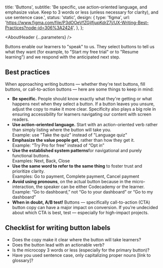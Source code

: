 

  title: 'Buttons',
  subtitle:
    'Be specific, use action-oriented language, and emphasize value. Keep to 3 words or less (unless necessary for clarity), and use sentence case.',
  status: 'static',
  design: {
    type: 'figma',
    url: 'https://www.figma.com/file/P3dOOeVfZGjIfjupKdrZ7j/UX-Writing-Best-Practices?node-id=306%3A2424',
  },
};

<Meta title="UX Writing/Component guidelines/Buttons" />

<AboutHeader {...parameters} />

Buttons enable our learners to "speak" to us. They select buttons to tell us what they want (for example, to "Start my free trial" or to "Resume learning") and we respond with the anticipated next step.

## Best practices

When approaching writing buttons — whether they're text buttons, fill buttons, or call-to-action buttons — here are some things to keep in mind:

- **Be specific.** People should know exactly what they're getting or what happens next when they select a button. If a button leaves you unsure, adjust the copy to make it more clear. Specificity also plays a big role in ensuring accessibility for learners navigating our content with screen readers.
- **Use action-oriented language.** Start with an action-oriented verb rather than simply listing where the button will take you.\
  Example: use "Take the quiz" instead of "Language quiz"
- **Emphasize the value people get**, rather than how they get it.\
  Example: “Try Pro for free” instead of “Opt in”
- **Use the established system patterns**for navigational and purely functional buttons.\
  Examples: Next, Back, Close
- **Use the same word to refer to the same thing** to foster trust and prioritize clarity.\
  Examples: Go to payment, Complete payment, Cancel payment
- **Avoid using pronouns**, on the actual button because in the micro-interaction, the speaker can be either Codecademy or the learner.\
  Example: “Go to dashboard,” not “Go to your dashboard” or “Go to my dashboard”
- **When in doubt, A/B test!** Buttons — specifically call-to-action (CTA) button copy can have a major impact on conversion. If you're undecided about which CTA is best, test — especially for high-impact projects.

## Checklist for writing button labels

- Does the copy make it clear where the button will take learners?
- Does the button lead with an actionable verb?
- Is the microcopy 3 words or less (especially for the primary button)?
- Have you used sentence case, only capitalizing proper nouns [link to glossary]?
